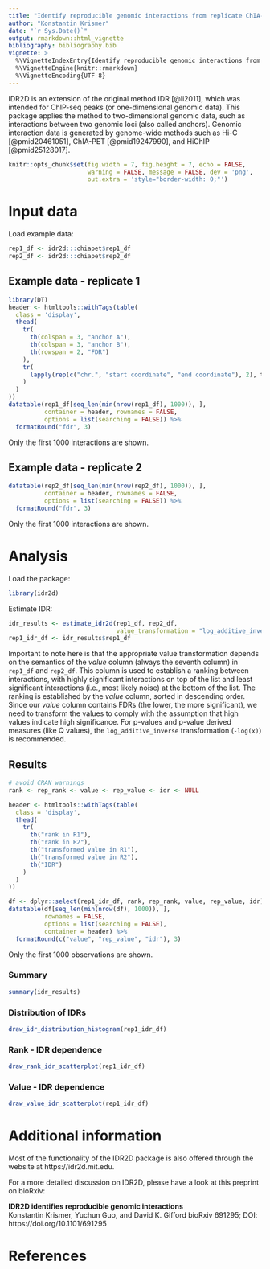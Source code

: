 ```yaml
---
title: "Identify reproducible genomic interactions from replicate ChIA-PET experiments"
author: "Konstantin Krismer"
date: "`r Sys.Date()`"
output: rmarkdown::html_vignette
bibliography: bibliography.bib
vignette: >
  %\VignetteIndexEntry{Identify reproducible genomic interactions from replicate ChIA-PET experiments}
  %\VignetteEngine{knitr::rmarkdown}
  %\VignetteEncoding{UTF-8}
---
```


IDR2D is an extension of the original method IDR [@li2011], which was intended 
for ChIP-seq peaks (or one-dimensional genomic data). This package applies the
method to two-dimensional genomic data, such as interactions between two
genomic loci (also called anchors). Genomic interaction data is generated by
genome-wide methods such as Hi-C [@pmid20461051], ChIA-PET [@pmid19247990], 
and HiChIP [@pmid25128017].

```r
knitr::opts_chunk$set(fig.width = 7, fig.height = 7, echo = FALSE,
                      warning = FALSE, message = FALSE, dev = 'png',
                      out.extra = 'style="border-width: 0;"')
```

# Input data

Load example data:
```r
rep1_df <- idr2d:::chiapet$rep1_df
rep2_df <- idr2d:::chiapet$rep2_df
```

## Example data - replicate 1

```r
library(DT)
header <- htmltools::withTags(table(
  class = 'display',
  thead(
    tr(
      th(colspan = 3, "anchor A"),
      th(colspan = 3, "anchor B"),
      th(rowspan = 2, "FDR")
    ),
    tr(
      lapply(rep(c("chr.", "start coordinate", "end coordinate"), 2), th)
    )
  )
))
datatable(rep1_df[seq_len(min(nrow(rep1_df), 1000)), ],
          container = header, rownames = FALSE,
          options = list(searching = FALSE)) %>%
  formatRound("fdr", 3)
```

Only the first 1000 interactions are shown.

## Example data - replicate 2

```r
datatable(rep2_df[seq_len(min(nrow(rep2_df), 1000)), ],
          container = header, rownames = FALSE,
          options = list(searching = FALSE)) %>%
  formatRound("fdr", 3)
```

Only the first 1000 interactions are shown.

# Analysis

Load the package:
```r
library(idr2d)
```

Estimate IDR:
```r
idr_results <- estimate_idr2d(rep1_df, rep2_df,
                              value_transformation = "log_additive_inverse")
rep1_idr_df <- idr_results$rep1_df
```

Important to note here is that the appropriate value transformation depends
on the semantics of the *value* column (always the seventh column) in `rep1_df`
and `rep2_df`. This column is used to establish a ranking between interactions,
with highly significant interactions on top of the list and least significant
interactions (i.e., most likely noise) at the bottom of the list. The ranking
is established by the *value* column, sorted in descending order. Since our 
*value* column contains FDRs (the lower, the more significant), we need to
transform the values to comply with the assumption that high values indicate
high significance. For p-values and p-value derived measures (like Q values),
the `log_additive_inverse` transformation (`-log(x)`) is recommended.

## Results

```r
# avoid CRAN warnings
rank <- rep_rank <- value <- rep_value <- idr <- NULL

header <- htmltools::withTags(table(
  class = 'display',
  thead(
    tr(
      th("rank in R1"),
      th("rank in R2"),
      th("transformed value in R1"),
      th("transformed value in R2"),
      th("IDR")
    )
  )
))

df <- dplyr::select(rep1_idr_df, rank, rep_rank, value, rep_value, idr)
datatable(df[seq_len(min(nrow(df), 1000)), ], 
          rownames = FALSE,
          options = list(searching = FALSE),
          container = header) %>%
  formatRound(c("value", "rep_value", "idr"), 3)
```

Only the first 1000 observations are shown.

### Summary

```r
summary(idr_results)
```

### Distribution of IDRs

```r
draw_idr_distribution_histogram(rep1_idr_df)
```

### Rank - IDR dependence

```r
draw_rank_idr_scatterplot(rep1_idr_df)
```

### Value - IDR dependence

```r
draw_value_idr_scatterplot(rep1_idr_df)
```

# Additional information

Most of the functionality of the IDR2D package is also offered through 
the website at https://idr2d.mit.edu.

For a more detailed discussion on IDR2D, please have a look at 
this preprint on bioRxiv:

**IDR2D identifies reproducible genomic interactions**  
Konstantin Krismer, Yuchun Guo, and David K. Gifford
bioRxiv 691295; DOI: https://doi.org/10.1101/691295

# References
